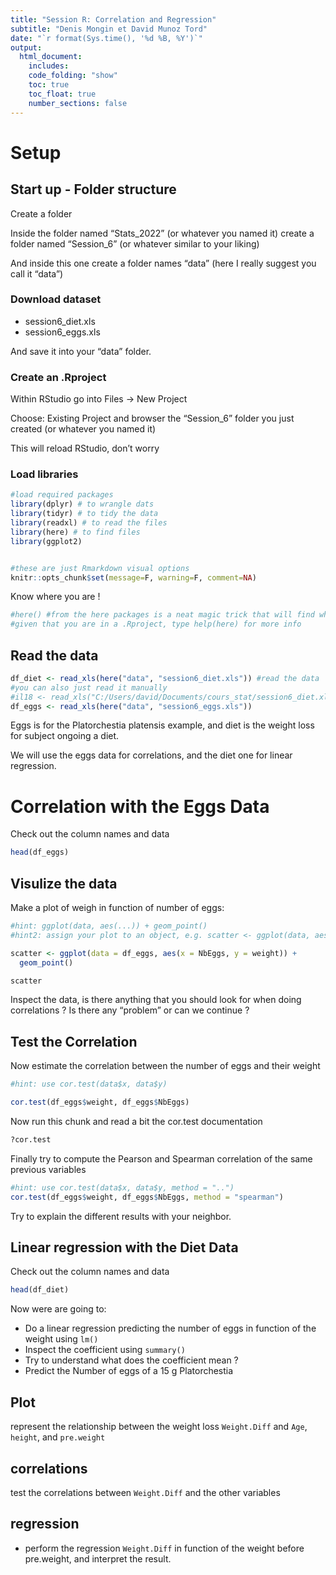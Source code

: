 ```yaml
---
title: "Session R: Correlation and Regression"
subtitle: "Denis Mongin et David Munoz Tord"
date: "`r format(Sys.time(), '%d %B, %Y')`"
output:
  html_document:
    includes:
    code_folding: "show"
    toc: true
    toc_float: true
    number_sections: false
---
```



# Setup



## Start up  - Folder structure

Create a folder

Inside the folder named "Stats_2022" (or whatever you named it)  create a folder named "Session_6" (or whatever similar to your liking)

And inside this one create a folder names "data" (here I really suggest you call it "data")

### Download dataset

- session6_diet.xls
- session6_eggs.xls

And save it into your "data" folder.


### Create an .Rproject 

Within RStudio go into Files -> New Project

Choose: Existing Project and browser the "Session_6" folder you just created (or whatever you named it)

This will reload RStudio, don't worry


### Load libraries

```r
#load required packages
library(dplyr) # to wrangle dats
library(tidyr) # to tidy the data
library(readxl) # to read the files
library(here) # to find files
library(ggplot2)


#these are just Rmarkdown visual options
knitr::opts_chunk$set(message=F, warning=F, comment=NA) 


```

Know where you are !

```r
#here() #from the here packages is a neat magic trick that will find where you files are 
#given that you are in a .Rproject, type help(here) for more info

```

## Read the data

```r

df_diet <- read_xls(here("data", "session6_diet.xls")) #read the data
#you can also just read it manually
#il18 <- read_xls("C:/Users/david/Documents/cours_stat/session6_diet.xls") # but this get annoying and buggy very fast
df_eggs <- read_xls(here("data", "session6_eggs.xls"))


```


Eggs is for the Platorchestia platensis example, and diet is the weight loss for subject ongoing a diet. 

We will use the eggs data for correlations, and the diet one for linear regression.


# Correlation with the Eggs Data


Check out the column names and data

```r
head(df_eggs)
```

##  Visulize the data

Make a plot of weigh in function of number of eggs:


```r

#hint: ggplot(data, aes(...)) + geom_point()
#hint2: assign your plot to an object, e.g. scatter <- ggplot(data, aes(...)) + geom_point()

scatter <- ggplot(data = df_eggs, aes(x = NbEggs, y = weight)) +
  geom_point()

scatter 

```

Inspect the data, is there anything that you should look for when doing correlations ? Is there any "problem" or can we continue ?



## Test the Correlation

Now estimate the correlation between the number of eggs and their weight

```r
#hint: use cor.test(data$x, data$y)

cor.test(df_eggs$weight, df_eggs$NbEggs)

```
Now run this chunk and read a bit the cor.test documentation

```r

?cor.test

```


Finally try to compute the Pearson and Spearman correlation of the same previous variables

```r
#hint: use cor.test(data$x, data$y, method = "..") 
cor.test(df_eggs$weight, df_eggs$NbEggs, method = "spearman")
```

Try to explain the different results with your neighbor.

## Linear regression with the Diet Data 



Check out the column names and data

```r
head(df_diet)
```

Now were are going to:


- Do a linear regression predicting the number of eggs in function of the weight using `lm()` 
- Inspect the coefficient using `summary()`
- Try to understand what does the coefficient mean ? 
- Predict the Number of eggs of a 15 g Platorchestia 



## Plot



represent the relationship between the weight loss `Weight.Diff` and `Age`, `height`, and `pre.weight`

## correlations

test the correlations between `Weight.Diff` and the other variables

## regression

- perform the regression `Weight.Diff` in function of the weight before pre.weight, and interpret the result.






